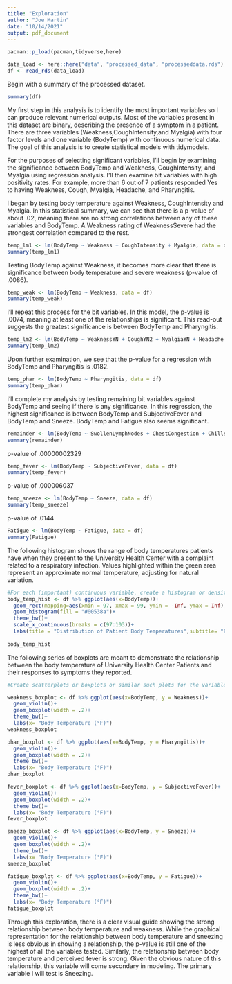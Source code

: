 ```yaml
---
title: "Exploration"
author: "Joe Martin"
date: "10/14/2021"
output: pdf_document
---
```


```r
pacman::p_load(pacman,tidyverse,here)

data_load <- here::here("data", "processed_data", "processeddata.rds")
df <- read_rds(data_load)
```

Begin with a summary of the processed dataset.

```r
summary(df)
```

My first step in this analysis is to identify the most important variables so I can produce relevant numerical outputs. Most of the variables present in this dataset are binary, describing the presence of a symptom in a patient. There are three variables (Weakness,CoughIntensity,and Myalgia) with four factor levels and one variable (BodyTemp) with continuous numerical data. The goal of this analysis is to create statistical models with tidymodels. 

For the purposes of selecting significant variables, I'll begin  by examining the significance between BodyTemp and Weakness, CoughIntensity, and Myalgia using regression analysis. I'll then examine bit variables with high positivity rates. For example, more than  6 out of 7 patients responded Yes to having Weakness, Cough, Myalgia, Headache, and Pharyngitis. 

I began by testing body temperature against Weakness, CoughIntensity and Myalgia. In this statistical summary, we can see that there is a p-value of about .02, meaning there are no strong correlations between any of these variables and BodyTemp. A Weakness rating of WeaknessSevere had the strongest correlation compared to the rest.
```r
temp_lm1 <- lm(BodyTemp ~ Weakness + CoughIntensity + Myalgia, data = df)
summary(temp_lm1)
```

Testing BodyTemp against Weakness, it becomes more clear that there is significance between body temperature and severe weakness (p-value of .0086).
```r
temp_weak <- lm(BodyTemp ~ Weakness, data = df)
summary(temp_weak)

```

I'll repeat this process for the bit variables. In this model, the p-value is .0074, meaning at least one of the relationships is significant. This read-out suggests the greatest significance is between BodyTemp and Pharyngitis.
```r
temp_lm2 <- lm(BodyTemp ~ WeaknessYN + CoughYN2 + MyalgiaYN + Headache + Pharyngitis, data = df)
summary(temp_lm2)
```

Upon further examination, we see that the p-value for a regression with BodyTemp and Pharyngitis is .0182.
```r
temp_phar <- lm(BodyTemp ~ Pharyngitis, data = df)
summary(temp_phar)
```

I'll complete my analysis by testing remaining bit variables against BodyTemp and seeing if there is any significance. In this regression, the highest significance is between BodyTemp and SubjectiveFever and BodyTemp and Sneeze. BodyTemp and Fatigue also seems significant. 
```r
remainder <- lm(BodyTemp ~ SwollenLymphNodes + ChestCongestion + ChillsSweats + NasalCongestion + Sneeze  +  Fatigue +  SubjectiveFever  + RunnyNose + AbPain +    ChestPain + Diarrhea + EyePn + Insomnia + ItchyEye + Nausea + EarPn + Hearing + Breathless + ToothPn + Vision + Vomit + Wheeze, data = df)
summary(remainder)  
```  

p-value of .00000002329
```r
temp_fever <- lm(BodyTemp ~ SubjectiveFever, data = df)
summary(temp_fever)
```

p-value of .000006037
```r
temp_sneeze <- lm(BodyTemp ~ Sneeze, data = df)
summary(temp_sneeze)
```

p-value of .0144
```r
Fatigue <- lm(BodyTemp ~ Fatigue, data = df)
summary(Fatigue)
```


The following histogram shows the range of body temperatures patients have when they present to the University Health Center with a complaint related to a respiratory infection. Values highlighted within the green area represent an approximate normal temperature, adjusting for natural variation. 

```r
#For each (important) continuous variable, create a histogram or density plot.
body_temp_hist <- df %>% ggplot(aes(x=BodyTemp))+
  geom_rect(mapping=aes(xmin = 97, xmax = 99, ymin = -Inf, ymax = Inf), fill="#4f9900", alpha=.01, inherit.aes = FALSE)+
  geom_histogram(fill = "#00538a")+
  theme_bw()+
  scale_x_continuous(breaks = c(97:103))+
  labs(title = "Distribution of Patient Body Temperatures",subtitle= "Patients presenting to University Health Center with complaint of respiratory infection", x= "Body Temperature (°F)", y="Patients")
  
body_temp_hist
```

The following series of boxplots are meant to demonstrate the relationship between the body temperature of University Health Center Patients and their responses to symptoms they reported. 
```r
#Create scatterplots or boxplots or similar such plots for the variable you decided is your main outcome of interest and the most important (or all depending on number of variables) independent variables/predictors. For this dataset, you can pick and choose a few predictor variables.

weakness_boxplot <- df %>% ggplot(aes(x=BodyTemp, y = Weakness))+
  geom_violin()+
  geom_boxplot(width = .2)+
  theme_bw()+
  labs(x= "Body Temperature (°F)")
weakness_boxplot

```

``` r
phar_boxplot <- df %>% ggplot(aes(x=BodyTemp, y = Pharyngitis))+
  geom_violin()+
  geom_boxplot(width = .2)+
  theme_bw()+
  labs(x= "Body Temperature (°F)")
phar_boxplot
```

``` r
fever_boxplot <- df %>% ggplot(aes(x=BodyTemp, y = SubjectiveFever))+
  geom_violin()+
  geom_boxplot(width = .2)+
  theme_bw()+
  labs(x= "Body Temperature (°F)")
fever_boxplot
```

``` r
sneeze_boxplot <- df %>% ggplot(aes(x=BodyTemp, y = Sneeze))+
  geom_violin()+
  geom_boxplot(width = .2)+
  theme_bw()+
  labs(x= "Body Temperature (°F)")
sneeze_boxplot
```

``` r
fatigue_boxplot <- df %>% ggplot(aes(x=BodyTemp, y = Fatigue))+
  geom_violin()+
  geom_boxplot(width = .2)+
  theme_bw()+
  labs(x= "Body Temperature (°F)")
fatigue_boxplot
```

Through this exploration, there is a clear visual guide showing the strong relationship between body temperature and weakness. While the graphical representation for the relationship between body temperature and sneezing is less obvious in showing a relationship, the p-value is still one of the highest of all the variables tested. Similarly, the relationship between body temperature and perceived fever is strong. Given the obvious nature of this relationship, this variable will come secondary in modeling. The primary variable I will test is Sneezing. 
